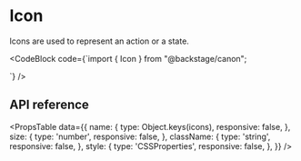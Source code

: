 
# Icon

Icons are used to represent an action or a state.

<Story id="components-icon--primary" />

<CodeBlock
  code={`import { Icon } from "@backstage/canon";

<Icon name="heart" />
`} />

## API reference

<PropsTable
  data={{
    name: {
      type: Object.keys(icons),
      responsive: false,
    },
    size: {
      type: 'number',
      responsive: false,
    },
    className: {
      type: 'string',
      responsive: false,
    },
    style: {
      type: 'CSSProperties',
      responsive: false,
    },
  }}
/>
